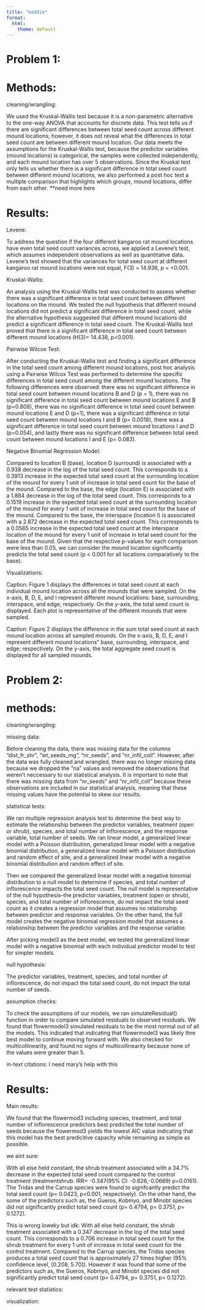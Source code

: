 ```yaml
---
title: "maddie"
format:
  html:
    theme: default
---
```


# Problem 1:
 
# Methods:  

cleaning/wrangling: 

 
We used the Kruskal-Wallis test because it is a non-parametric alternative to the one-way ANOVA that accounts for discrete data. This test tells us if there are significant differences between total seed count across different mound locations; however, it does not reveal what the differences in total seed count are between different mound location. Our data meets the assumptions for the Kruskal-Wallis test, because the predictor variables (mound locations) is categorical, the samples were collected independently, and each mound location has over 5 observations. Since the Kruskal test only tells us whether there is a significant difference in total seed count between different mound locations, we also performed a post hoc test a multiple comparison that highlights which groups, mound locations,  differ from each other. **need more here 

# Results: 

Levene: 

To address the question if the four different kangaroo rat mound locations have even total seed count variances across, we applied a Levene’s test, which assumes independent observations as well as quantitative data. Levene's test showed that the variances for total seed count at different kangaroo rat mound locations were not equal, F(3) = 14.936, p = <0.001.



Kruskal-Wallis: 

An analysis using the Kruskal-Wallis test was conducted to assess whether there was a significant difference in total seed count between different locations on the mound. We tested the null hypothesis that different mound locations did not predict a significant difference in total seed count, while the alternative hypothesis suggested that different mound locations did predict a significant difference in total seed count. The Kruskal-Wallis test proved that there is a significant difference in total seed count between different mound locations (H(3)= 14.438, p<0.001). 


Pairwise Wilcox Test: 

After conducting the Kruskal-Wallis test and finding a significant difference in the total seed count among different mound locations, post hoc analysis using a Pairwise Wilcox Test was performed to determine the specific differences in total seed count among the different mound locations. The following differences were observed: there was no significant difference in total seed count between mound locations B and D (p = 1), there was no significant difference in total seed count between mound locations E and B (p=0.808), there was no significant difference in total seed count between mound locations E and D (p=1), there was a significant difference in total seed count between mound locations I and B (p= 0.0018), there was a significant difference in total seed count between mound locations I and D (p=0.054), and lastly there was no significant difference between total seed count between mound locations I and E (p= 0.083). 


Negative Binomial Regression Model: 

Compared to location B (base), location D (surround)  is associated with a 0.938 decrease in the log of the total seed count. This corresponds to a 0.3913 increase in the expected total seed count at the surrounding location of the mound for every 1 unit of increase in total seed count for the base of the mound. Compared to the base, the edge (location E) is associated with a 1.884 decrease in the log of the total seed count. This corresponds to a 0.1519 increase in the expected total seed count at the surrounding location of the mound for every 1 unit of increase in total seed count for the base of the mound. Compared to the base, the interspace (location I) is associated with a 2.872 decrease in the expected total seed count. This corresponds to a 0.0565 increase in the expected total seed count at the interspace location of the mound for every 1 unit of increase in total seed count for the base of the mound. Given that the respective p-values for each comparison were less than 0.05, we can consider the mound location significantly predicts the total seed count (p < 0.001 for all locations comparatively to the base). 


Visualizations: 

Caption: Figure 1 displays the differences in total seed count at each individual mound location across all the mounds that were sampled. On the x-axis, B, D, E, and I represent different mound locations: base, surrounding, interspace, and edge; respectively. On the y-axis, the total seed count is displayed. Each plot is representative of the different mounds that were sampled. 

Caption: Figure 2 displays the difference in the sum total seed count at each mound location across all sampled mounds. On the x-axis, B, D, E, and I represent different mound locations” base, surrounding, interspace, and edge; respectively. On the y-axis, the total aggregate seed count is displayed for all sampled mounds. 




# Problem 2: 

# methods: 

cleaning/wrangling: 


missing data: 

Before cleaning the data, there was missing data for the columns "dist_fr_shr", "wt_seeds_mg", "nr_seeds", and "nr_infil_coll". However, after the data was fully cleaned and wrangled, there was no longer missing data because we dropped the "na" values and removed the observations that weren't neccessary to our statistical analysis. It is important to note that there was missing data from "nr_seeds" and "nr_infil_coll" because these observations are included in our statistical analysis, meaning that these missing values have the potential to skew our results. 

statistical tests: 

We ran multiple regression analysis test to determine the best way to estimate the relationship between the predictor variables, treatment (open or shrub), species, and total number of inflorescence, and the response variable, total number of seeds. We ran linear model, a generalized linear model with a Poisson distribution, generalized linear model with a negative binomial distribution, a generalized linear model with a Poisson distribution and random effect of site, and a generalized linear model with a negative binomial distribution and random effect of site.


Then we compared the generalized linear model with a negative binomial distribution to a null model to determine if species, and total number of inflorescence impacts the total seed count. The null model is representative of the null hypothesis--the predictor variables, treatment (open or shrub), species, and total number of inflorescence, do not impact the total seed count as it creates a regression model that assumes no relationship between predictor and response variables. On the other hand, the full model creates the negative binomial regression model that assumes a relationship between the predictor variables and the response variable. 


After picking model3 as the best model, we tested the generalized linear model with a negative binomial with each individual predictor model to test for simpler models. 

null hypothesis: 

The predictor variables, treatment, species, and total number of inflorescence, do not impact the total seed count, do not impact the total number of seeds. 

assumption checks: 

To check the assumptions of our models, we ran simulateResidual() function in order to compare simulated residuals to observed residuals. We found that flowermodel3 simulated residuals to be the most normal out of all the models. This indicated that indicating that flowermodel3 was likely thre best model to continue moving forward with. We also checked for multicollinearity, and found no signs of multicollinearity because none of the values were greater than 5. 


in-text citations: 
I need mary's help with this 

# Results: 

Main results: 


We found that the flowermod3 including species, treatment, and total number of inflorescence predictors best predicted the total number of seeds because the flowermod3 yields the lowest AIC value indicating that this model has the best predicitive capacity while remaining as simple as possible. 

we aint sure: 

With all else held constant, the shrub treatment associated with a 34.7% decrease in the expected total seed count compared to the control treatment (treatmentshrub: IRR= -0.347(95% CI: -0.626,-0.0669) p=0.0161). The Tridas and the Carrup species were found to signifcantly predict the total seed count (p= 0.0423, p<0.001, respectively). On the other hand, the some of the predictors such as, the Gueros, Kobmyo, and Minobt species did not significantly predict total seed count (p= 0.4794, p= 0.3751, p= 0.1272). 


This is wrong loweky but idk: 
With all else held constant, the shrub treatment associated with a 0.347 decrease in the log of the total seed count. This corresponds to a 0.706 increase in total seed count for the shrub treatment for every 1 unit of increase in total seed count for the control treatment. Compared to the Carrup species, the Tridas species produces a total seed count that is approximately 27 times higher (95% confidence level, [0.208, 5.70]). However it was found that some of the predictors such as, the Gueros, Kobmyo, and Minobt species did not significantly predict total seed count (p= 0.4794, p= 0.3751, p= 0.1272). 


relevant test statistics: 


visualization: 

